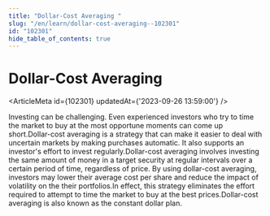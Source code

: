 ```yaml
---
title: "Dollar-Cost Averaging "
slug: "/en/learn/dollar-cost-averaging--102301"
id: "102301"
hide_table_of_contents: true
---
```



# Dollar-Cost Averaging 

<ArticleMeta id={102301} updatedAt={'2023-09-26 13:59:00'} />
<div className='border-solid border-b border-t-0 my-4 border-[var(--ifm-color-gray-300)]' />

Investing can be challenging. Even experienced investors who try to time the market to buy at the most opportune moments can come up short.Dollar-cost averaging is a strategy that can make it easier to deal with uncertain markets by making purchases automatic. It also supports an investor's effort to invest regularly.Dollar-cost averaging involves investing the same amount of money in a target security at regular intervals over a certain period of time, regardless of price. By using dollar-cost averaging, investors may lower their average cost per share and reduce the impact of volatility on the their portfolios.In effect, this strategy eliminates the effort required to attempt to time the market to buy at the best prices.Dollar-cost averaging is also known as the constant dollar plan.
